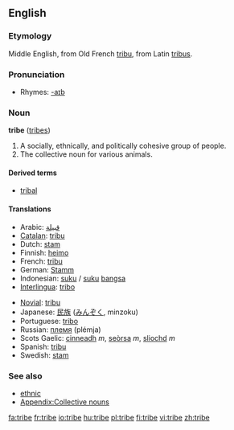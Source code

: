 ==English==
===Etymology===
Middle English, from Old French [[tribu]], from Latin [[tribus]].

===Pronunciation===
*Rhymes: [[Rhymes:English:-aɪb|-aɪb]]

=== Noun ===
'''tribe''' ([[tribes]])

# A socially, ethnically, and politically cohesive group of people.
# The collective noun for various animals.

====Derived terms====
*[[tribal]]

==== Translations ====
{{top}}
*Arabic: [[قبيلة]]
*[[Catalan]]: [[tribu]] {{f}}
*Dutch: [[stam]] {{m}}
*Finnish: [[heimo]]
*French: [[tribu]] {{f}}
*German: [[Stamm]] {{m}}
*Indonesian: [[suku]] / [[suku]] [[bangsa]]
*[[Interlingua]]: [[tribo]]
{{mid}}
*[[Novial]]: [[tribu]]
*Japanese: [[民族]] ([[みんぞく]], minzoku)
*Portuguese: [[tribo]] {{f}}
*Russian: [[племя]] (plémja) {{n}}
*Scots Gaelic: [[cinneadh]] ''m'', [[seòrsa]] ''m'', [[sliochd]] ''m''
*Spanish: [[tribu]] {{f}}
*Swedish: [[stam]]
{{bottom}}

=== See also ===
*[[ethnic]]
*[[Appendix:Collective nouns]]
[[fa:tribe]]
[[fr:tribe]]
[[io:tribe]]
[[hu:tribe]]
[[pl:tribe]]
[[fi:tribe]]
[[vi:tribe]]
[[zh:tribe]]